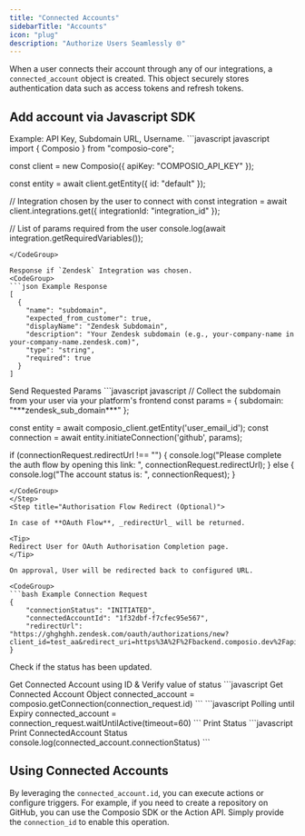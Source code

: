 ```yaml
---
title: "Connected Accounts"
sidebarTitle: "Accounts"
icon: "plug"
description: "Authorize Users Seamlessly 🌐"
---
```


When a user connects their account through any of our integrations, a `connected_account` object is created. This object securely stores authentication data such as access tokens and refresh tokens.

## Add account via Javascript SDK

<Steps>
<Step title="Gather Integration Parameters">
Example: API Key, Subdomain URL, Username.

<CodeGroup>
```javascript javascript
import { Composio } from "composio-core";

const client = new Composio({ apiKey: "COMPOSIO_API_KEY" });

const entity = await client.getEntity({ id: "default" });

// Integration chosen by the user to connect with
const integration = await client.integrations.get({ integrationId: "integration_id" });

// List of params required from the user
console.log(await integration.getRequiredVariables());
```
</CodeGroup>

Response if `Zendesk` Integration was chosen.
<CodeGroup>
```json Example Response
[
  {
    "name": "subdomain",
    "expected_from_customer": true,
    "displayName": "Zendesk Subdomain",
    "description": "Your Zendesk subdomain (e.g., your-company-name in your-company-name.zendesk.com)",
    "type": "string",
    "required": true
  }
]
```

</CodeGroup>
</Step>

<Step title="Initiate Connection Request">
Send Requested Params
<CodeGroup>
```javascript javascript
// Collect the subdomain from your user via your platform's frontend
const params = { subdomain: "***zendesk_sub_domain***" };

const entity = await composio_client.getEntity('user_email_id');
const connection = await entity.initiateConnection('github', params);

if (connectionRequest.redirectUrl !== "") {
  console.log("Please complete the auth flow by opening this link: ", connectionRequest.redirectUrl);
} else {
  console.log("The account status is: ", connectionRequest);
}
```
</CodeGroup>
</Step>
<Step title="Authorisation Flow Redirect (Optional)">

In case of **OAuth Flow**, _redirectUrl_ will be returned.

<Tip>
Redirect User for OAuth Authorisation Completion page.
</Tip>

On approval, User will be redirected back to configured URL.

<CodeGroup>
```bash Example Connection Request
{
    "connectionStatus": "INITIATED",
    "connectedAccountId": "1f32dbf-f7cfec95e567",
    "redirectUrl": "https://ghghghh.zendesk.com/oauth/authorizations/new?client_id=test_aa&redirect_uri=https%3A%2F%2Fbackend.composio.dev%2Fapi%2Fv1%2Fauth"
}
```
</CodeGroup>

</Step>

<Step title="Validate Connection Request">

Check if the status has been updated.

<AccordionGroup title="Get Status of Connection Request">
<Accordion title="Fetch ConnectedAccount">
Get Connected Account using ID & Verify value of status
<CodeGroup>
```javascript Get Connected Account Object
connected_account = composio.getConnection(connection_request.id)
```
</CodeGroup>
</Accordion>

<Accordion title="Poll using `Wait` Method">
<CodeGroup>
```javascript Polling until Expiry
connected_account = connection_request.waitUntilActive(timeout=60)
```
</CodeGroup>
</Accordion>
</AccordionGroup>
Print Status 
<CodeGroup>
```javascript Print ConnectedAccount Status
console.log(connected_account.connectionStatus)
```
</CodeGroup>
</Step>
</Steps>

## Using Connected Accounts

By leveraging the `connected_account.id`, you can execute actions or configure triggers. For example, if you need to create a repository on GitHub, you can use the Composio SDK or the Action API. Simply provide the `connection_id` to enable this operation.
